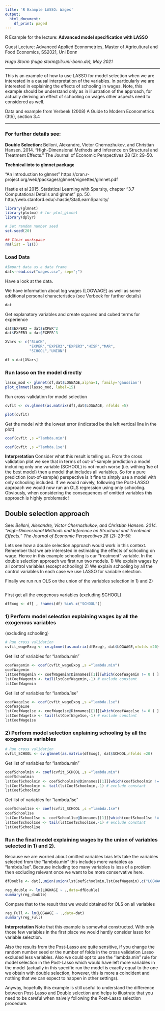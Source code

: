 ```yaml
---
title: 'R Example LASSO: Wages'
output:
  html_document:
    df_print: paged
---
```


R Example for the lecture: 
**Advanced model specification with LASSO** 

Guest Lecture: Advanced Applied Econometrics, Master of Agricultural and 
Food Economics, SS2021, Uni Bonn 
  
*Hugo Storm (hugo.storm@ilr.uni-bonn.de),  May 2021*

-----------------

This is an example of how to use LASSO for model selection when we are 
interested in a causal interpretation of the variables. In particularly 
we are interested in explaining the effects of schooling in wages. Note, this 
example should be understand only as in illustration of the approach, for 
actually deriving an effect of schooling on wages other aspects need 
to considered as well.

Data and example from Verbeek (2008) A Guide to Modern Econometrics (3th), 
section 3.4 



----------------
### For further details see:

**Double Selection: **
Belloni, Alexandre, Victor Chernozhukov, and Christian Hansen. 2014. “High-Dimensional Methods and Inference on Structural and Treatment Effects.” The Journal of Economic Perspectives 28 (2): 29–50.

**Technical into to glmnet package**


"An Introduction to glmnet" https://cran.r-project.org/web/packages/glmnet/vignettes/glmnet.pdf


Hastie et al 2015. Statistical Learning with Sparsity, chapter "3.7 Computational Details and glmnet" pp. 50. http://web.stanford.edu/~hastie/StatLearnSparsity/



```r
library(glmnet)
library(plotmo) # for plot_glmnet
library(dplyr)

# Set random number seed
set.seed(20)

## Clear workspace 
rm(list = ls())
```

### Load Data
```r
#Import data as a data frame
dat<-read.csv("wages.csv", sep=";")
```

Have a look at the data. 

We have information about log wages (LOGWAGE) as well as some additional personal 
characteristics (see Verbeek for further details)
```r
dat
```

Get explanatory variables and create squared and cubed terms for experience
```r
dat$EXPER2 = dat$EXPER^2
dat$EXPER3 = dat$EXPER^3

XVars <- c("BLACK",
           "EXPER","EXPER2","EXPER3","HISP","MAR",
           "SCHOOL","UNION")

df <-dat[XVars]

```

### Run lasso on the model directly 

```r

lasso_mod <- glmnet(df,dat$LOGWAGE,alpha=1, family='gaussian')
plot_glmnet(lasso_mod, label=15)
```

Run cross-validation for model selection

```r
cvfit <- cv.glmnet(as.matrix(df),dat$LOGWAGE, nfolds =5)

plot(cvfit)
```
Get the model with the lowest error (indicated be the left vertical 
line in the plot)
```r

coef(cvfit ,s ="lambda.min")
```
```r
coef(cvfit ,s ="lambda.1se")
```
**Interpretation**
Consider what this result is telling us. From the cross validation plot 
we see that in terms of out-of-sample prediction a model including only one 
variable (SCHOOL) is not much worse (i.e. withing 1se of the best model)
then a model that includes all variables. So for a pure prediction 
(out-of-sample) perspective is it fine to simply use a model with only 
schooling included. If we would naively, following the Post-LASSO approach
we would now run an OLS regression using only schooling. Obviously, when 
considering the consequences of omitted variables this approach is highly 
problematic! 



## Double selection approach 


See: 
*Belloni, Alexandre, Victor Chernozhukov, and Christian Hansen. 2014. “High-Dimensional Methods and Inference on Structural and Treatment Effects.” The Journal of Economic Perspectives 28 (2): 29–50.*

Lets see how a double selection approach would work in this context. 
Remember that we are interested in estimating the effects of schooling on wage.
Hence in this example schooling is our "treatment" variable. 
In the double selection approach we first run two models. 
1) We explain wages by all control variables (except schooling)
2) We explain schooling by all the control variables
In each case we use LASSO for variable selection. 

Finally we run run OLS on the union of the variables selection in 1) and 2)

```r

```

First get all the exogenous variables (excluding SCHOOL)
```r
dfExog <- df[ , !names(df) %in% c("SCHOOL")]
```

### 1) Perform model selection explaining wages by all the exogenous variables 
(excluding schooling)
```r
# Run cross validation
cvfit_wageExog <- cv.glmnet(as.matrix(dfExog), dat$LOGWAGE,nfolds =20)

```

Get list of variables for "lambda.min"
```r
coefWagemin <- coef(cvfit_wageExog ,s ="lambda.min")
coefWagemin
lstCoefWagemin <- coefWagemin@Dimnames[[1]][which(coefWagemin != 0 ) ] #feature names: intercept included
lstCoefWagemin <- tail(lstCoefWagemin,-1) # exclude constant
lstCoefWagemin
```

Get list of variables for "lambda.1se" 
```r
coefWage1se <- coef(cvfit_wageExog ,s ="lambda.1se")
coefWage1se
lstCoefWage1se <- coefWage1se@Dimnames[[1]][which(coefWage1se != 0 ) ] #feature names: intercept included
lstCoefWage1se <- tail(lstCoefWage1se,-1) # exclude constant
lstCoefWage1se

```

### 2) Perform model selection explaining schooling by all the exogenous variables 


```r
# Run cross validation
cvfit_SCHOOL <- cv.glmnet(as.matrix(dfExog), dat$SCHOOL,nfolds =20)

```

Get list of variables for "lambda.min"
```r
coefSchoolmin <- coef(cvfit_SCHOOL ,s ="lambda.min")
coefSchoolmin
lstCoefSchoolmin <- coefSchoolmin@Dimnames[[1]][which(coefSchoolmin != 0 ) ] #feature names: intercept included
lstCoefSchoolmin <- tail(lstCoefSchoolmin,-1) # exclude constant
lstCoefSchoolmin

```

Get list of variables for "lambda.1se" 
```r
coefSchool1se <- coef(cvfit_SCHOOL ,s ="lambda.1se")
coefSchool1se
lstCoefSchool1se <- coefSchool1se@Dimnames[[1]][which(coefSchool1se != 0 ) ] #feature names: intercept included
lstCoefSchool1se <- tail(lstCoefSchool1se,-1) # exclude constant
lstCoefSchool1se
```
### Run the final model explaining wages by the union of variables selected in 1) and 2). 

Because we are worried about omitted variables bias lets take the variables 
selected from the "lambda.min" this includes more variables as "lambda.1se".
Because including too many variables is less of a problem then excluding 
relevant once we want to be more conservative here. 

```r
dfDouble <- dat[,union(union(lstCoefSchoolmin,lstCoefWagemin),c("LOGWAGE","SCHOOL"))]

reg_double <- lm(LOGWAGE ~ .,data=dfDouble)
summary(reg_double)

```
Compare that to the result that we would obtained for OLS on all variables
```r
reg_Full <- lm(LOGWAGE ~ .,data=dat)
summary(reg_Full)


```
**Interpretation** 
Note that this example is somewhat constructed. With only those few variables
in the first place we would hardly consider lasso for variable selection. 

Also the results from the Post-Lasso are quite sensitive, if you change the
random number seed or the number of folds in the cross validation Lasso excluded 
less variables. Also we could opt to use the "lambda.min" rule for model selection 
in the Post-Lasso which would have left more variables in the model (actually in 
this specific run the model is exactly equal to the one we obtain with double 
selection, however, this is more a coincident and nothing that we can expect to 
happen in other settings). 

Anyway, hopefully this example is still useful to understand the difference 
between Post-Lasso and Double selection and helps to illustrate that you need 
to be careful when naively following the Post-Lasso selection procedure. 